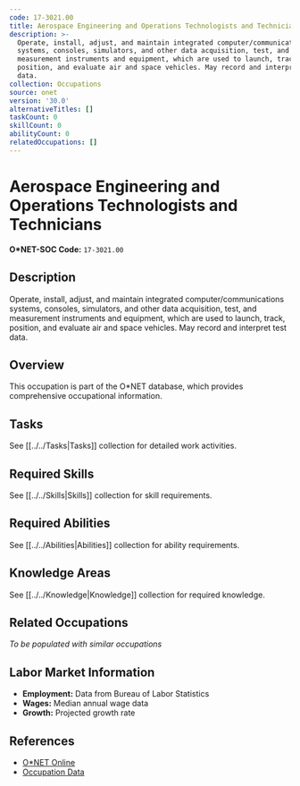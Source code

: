 ```yaml
---
code: 17-3021.00
title: Aerospace Engineering and Operations Technologists and Technicians
description: >-
  Operate, install, adjust, and maintain integrated computer/communications
  systems, consoles, simulators, and other data acquisition, test, and
  measurement instruments and equipment, which are used to launch, track,
  position, and evaluate air and space vehicles. May record and interpret test
  data.
collection: Occupations
source: onet
version: '30.0'
alternativeTitles: []
taskCount: 0
skillCount: 0
abilityCount: 0
relatedOccupations: []
---
```

# Aerospace Engineering and Operations Technologists and Technicians

**O*NET-SOC Code:** `17-3021.00`

## Description

Operate, install, adjust, and maintain integrated computer/communications systems, consoles, simulators, and other data acquisition, test, and measurement instruments and equipment, which are used to launch, track, position, and evaluate air and space vehicles. May record and interpret test data.

## Overview

This occupation is part of the O*NET database, which provides comprehensive occupational information.

## Tasks

See [[../../Tasks|Tasks]] collection for detailed work activities.

## Required Skills

See [[../../Skills|Skills]] collection for skill requirements.

## Required Abilities

See [[../../Abilities|Abilities]] collection for ability requirements.

## Knowledge Areas

See [[../../Knowledge|Knowledge]] collection for required knowledge.

## Related Occupations

*To be populated with similar occupations*

## Labor Market Information

- **Employment:** Data from Bureau of Labor Statistics
- **Wages:** Median annual wage data
- **Growth:** Projected growth rate

## References

- [O*NET Online](https://www.onetonline.org/link/summary/17-3021.00)
- [Occupation Data](https://www.onetcenter.org/)
